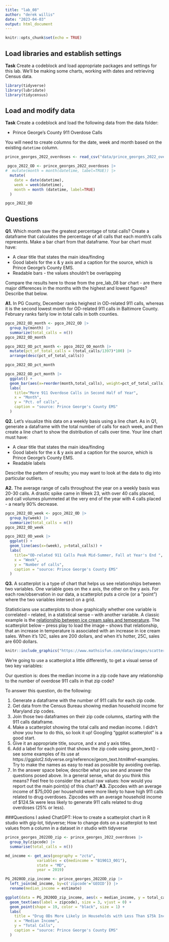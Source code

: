 ```yaml
---
title: "lab_08"
author: "derek willis"
date: "2023-04-03"
output: html_document
---
```


```r
knitr::opts_chunk$set(echo = TRUE)
```

## Load libraries and establish settings

**Task** Create a codeblock and load appropriate packages and settings for this lab. We'll be making some charts, working with dates and retrieving Census data.

```r
library(tidyverse)
library(lubridate)
library(tidycensus)
```

## Load and modify data

**Task** Create a codeblock and load the following data from the data folder:

* Prince George's County 911 Overdose Calls

You will need to create columns for the date, week and month based on the existing `datetime` column.

```r
prince_georges_2022_overdoses <- read_csv("data/prince_georges_2022_overdoses.csv")

 pgco_2022_OD <- prince_georges_2022_overdoses |>
#  mutate(month = month(datetime, label=TRUE)) |>
  mutate(
    date = date(datetime),
    week = week(datetime),
    month = month (datetime, label=TRUE)
  )

pgco_2022_OD
```

## Questions 

**Q1.** Which month saw the greatest percentage of total calls? Create a dataframe that calculates the percentage of all calls that each month's calls represents. Make a bar chart from that dataframe. Your bar chart must have:

* A clear title that states the main idea/finding
* Good labels for the x & y axis and a caption for the source, which is Prince George's County EMS.
* Readable bars - the values shouldn't be overlapping

Compare the results here to those from the pre_lab_08 bar chart - are there major differences in the months with the highest and lowest figures? Describe that below.

**A1.** 
In PG County, December ranks heighest in OD-related 911 calls, whereas it is the second lowest month for OD-related 911 calls in Baltimore County. February ranks fairly low in total calls in both counties.

```r
pgco_2022_OD_month <- pgco_2022_OD |>
  group_by(month) |>
  summarize(total_calls = n())
pgco_2022_OD_month

pgco_2022_OD_pct_month <- pgco_2022_OD_month |>  
  mutate(pct_of_total_calls = (total_calls/1397)*100) |>
  arrange(desc(pct_of_total_calls))

pgco_2022_OD_pct_month

pgco_2022_OD_pct_month |>
  ggplot() +
  geom_bar(aes(x=reorder(month,total_calls), weight=pct_of_total_calls)) +
  labs(
    title="More 911 Overdose Calls in Second Half of Year",
    x = "Month",
    y = "Pct. of calls",
    caption = "source: Prince George's County EMS"
  )
```

**Q2.** Let's visualize this data on a weekly basis using a line chart. As in Q1, generate a dataframe with the total number of calls for each week, and then create a line chart to show the distribution of calls over time. Your line chart must have:

* A clear title that states the main idea/finding
* Good labels for the x & y axis and a caption for the source, which is Prince George's County EMS.
* Readable labels

Describe the pattern of results; you may want to look at the data to dig into particular outliers.

**A2.** The average range of calls throughout the year on a weekly basis was 20-30 calls. A drastic spike came in Week 23, with over 40 calls placed, and call volumes plummeted at the very end of the year with 4 calls placed - a nearly 90% decrease.


```r
pgco_2022_OD_week <- pgco_2022_OD |>
  group_by(week) |>
  summarize(total_calls = n())
pgco_2022_OD_week

pgco_2022_OD_week |>
  ggplot() +
  geom_line(aes(x=(week), y=total_calls)) +
  labs(
    title="OD-related 911 Calls Peak Mid-Summer, Fall at Year's End ",
    x = "Week",
    y = "Number of calls",
    caption = "source: Prince George's County EMS"
  )
```

**Q3.**  A scatterplot is a type of chart that helps us see relationships between two variables. One variable goes on the x axis, the other on the y axis.  For each row/observation in our data, a scatterplot puts a circle (or a "point") where the two variables intersect on a grid. 

Statisticians use scatterplots to show graphically whether one variable is correlated -- related, in a statistical sense -- with another variable.  A classic example is the [relationship between ice cream sales and temperature](https://www.mathsisfun.com/data/scatter-xy-plots.html). The scatterplot below -- press play to load the image -- shows that relationship, that an increase in temperature is associated with an increase in ice cream sales. When it's 12C, sales are 200 dollars, and when it's hotter, 25C, sales are 600 dollars.

```r
knitr::include_graphics("https://www.mathsisfun.com/data/images/scatter-ice-cream1.svg")
```

We're going to use a scatterplot a little differently, to get a visual sense of two key variables: 

Our question is: does the median income in a zip code have any relationship to the number of overdose 911 calls in that zip code?

To answer this question, do the following:

1. Generate a dataframe with the number of 911 calls for each zip code.
2. Get data from the Census Bureau showing median household income for Maryland zip codes.
3. Join those two dataframes on their zip code columns, starting with the 911 calls dataframe.
4. Make a scatterplot showing the total calls and median income. I didn't show you how to do this, so look it up! Googling "ggplot scatterplot" is a good start.
5. Give it an appropriate title, source, and x and y axis titles.
6. Add a label for each point that shows the zip code using geom_text() - see some examples of its use at https://ggplot2.tidyverse.org/reference/geom_text.html#ref-examples. Try to make the names as easy to read as possible by avoiding overlap.
7. In the answer space below, describe what you see and answer the questions posed above. In a general sense, what do you think this means? Feel free to consider the actual raw values: how would you report out the main point(s) of this chart?
**A3.** Zipcodes with an average income of $75,000 per household were more likely to have high 911 calls related to drug overdoses. Zipcodes with an average household income of $124.5k were less likely to generate 911 calls related to drug overdoses (25% or less).

###Questions I asked ChatGPT: How to create a scatterplot chart in R studio with gig-lot, tidyverse; How to change dots on a scatterplot to text values from a column in a dataset in r studio with tidyverse

```r
prince_georges_2022OD_zip <- prince_georges_2022_overdoses |>
  group_by(zipcode) |>
  summarise(total_calls = n())

md_income <- get_acs(geography = "zcta",
              variables = c(medincome = "B19013_001"),
              state = "MD",
              year = 2019)

PG_2020OD_zip_income <- prince_georges_2022OD_zip |> 
  left_join(md_income, by=c('zipcode'='GEOID')) |>
  rename(median_income = estimate)

ggplot(data = PG_2020OD_zip_income, aes(x = median_income, y = total_calls)) +
  geom_text(aes(label = zipcode), size = 3, vjust = 0) +
  geom_point(shape = 19, color = "black", size = 1) +
  labs(
    title = "Drug ODs More Likely in Households with Less Than $75k Income",
    x = "Median Income",
    y = "Total Calls",
    caption = "source: Prince George's County EMS"
  )

```
